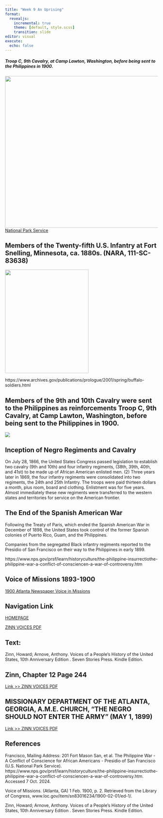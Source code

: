 ```yaml
---
title: "Week 9 An Uprising"
format:
  revealjs:
    incremental: true
    theme: [default, style.scss]
    transition: slide
editor: visual
execute:
  echo: false
---
```



##### Troop C, 9th Cavalry, at Camp Lawton, Washington, before being sent to the Philippines in 1900. 



![](9th.png){.absolute bottom="50" right="50" width="921" height="500"}
[National Park Service](https://www.nps.gov/prsf/learn/historyculture/the-philippine-insurrectiothe-philippine-war-a-conflict-of-consciencen-a-war-of-controversy.htm)


## Members of the Twenty-fifth U.S. Infantry at Fort Snelling, Minnesota, ca. 1880s. (NARA, 111-SC-83638)

![](25th-us-infantry-fort-snelling.jpg){.absolute bottom="50" right="50" width="275" height="341"}




https://www.archives.gov/publications/prologue/2001/spring/buffalo-soldiers.html

## Members of the 9th and 10th Cavalry were sent to the Philippines as reinforcements Troop C, 9th Cavalry, at Camp Lawton, Washington, before being sent to the Philippines in 1900. 

![](9th.png){.absolute bottom="50" right="50"}

## Inception of Negro Regiments and Cavalry

On July 28, 1866, the United States Congress passed legislation to establish two cavalry (9th and 10th) and four infantry regiments, (38th, 39th, 40th, and 41st) to be made up of African American enlisted men. (2) Three years later in 1869, the four infantry regiments were consolidated into two regiments, the 24th and 25th Infantry. The troops were paid thirteen dollars a month, plus room, board and clothing. Enlistment was for five years. Almost immediately these new regiments were transferred to the western states and territories for service on the American frontier.

## The End of the Spanish American War

Following the Treaty of Paris, which ended the Spanish American War in December of 1898, the United States took control of the former Spanish colonies of Puerto Rico, Guam, and the Philippines.

Companies from the segregated Black infantry regiments reported to the Presidio of San Francisco on their way to the Philippines in early 1899.

https://www.nps.gov/prsf/learn/historyculture/the-philippine-insurrectiothe-philippine-war-a-conflict-of-consciencen-a-war-of-controversy.htm

## Voice of Missions 1893-1900

[1900 Atlanta Newspaper Voice in Missions](https://www.loc.gov/item/sn83016234/1900-02-01/ed-1/)

##  {background-image="voice_page1.png" background-size="1600px"}

##  {background-image="page2_voice.png" background-size="1600px"}

## Navigation Link

[HOMEPAGE](https://miller-c-r.github.io/empire_slides/)

[ZINN VOICES PDF](TEXTBOOK%20ZINN%20VOICES.pdf)

## Text:

Zinn, Howard; Arnove, Anthony. Voices of a People's History of the United States, 10th Anniversary Edition . Seven Stories Press. Kindle Edition.

## Zinn, Chapter 12 Page 244


[Link \>\> ZINN VOICES PDF](TEXTBOOK%20ZINN%20VOICES.pdf)

## MISSIONARY DEPARTMENT OF THE ATLANTA, GEORGIA, A.M.E. CHURCH, “THE NEGRO SHOULD NOT ENTER THE ARMY” (MAY 1, 1899)

[Link \>\> ZINN VOICES PDF](TEXTBOOK%20ZINN%20VOICES.pdf)

## References

Francisco, Mailing Address: 201 Fort Mason San, et al. The Philippine War - A Conflict of Conscience for African Americans - Presidio of San Francisco (U.S. National Park Service). https://www.nps.gov/prsf/learn/historyculture/the-philippine-insurrectiothe-philippine-war-a-conflict-of-consciencen-a-war-of-controversy.htm. Accessed 7 Oct. 2024.



Voice of Missions. (Atlanta, GA) 1 Feb. 1900, p. 2. Retrieved from the Library of Congress, www.loc.gov/item/sn83016234/1900-02-01/ed-1/.



Zinn, Howard; Arnove, Anthony. Voices of a People's History of the United States, 10th Anniversary Edition . Seven Stories Press. Kindle Edition.
